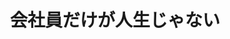 ---
title: "会社員だけが人生じゃない"
description: "宮崎から発見する、多様な働き方・事業の世界。あなたが知らない仕事や事業がここにあります。従来の「就職」以外の選択肢を、具体的な事例で紹介。"
blocks:
  - name: "HEADER"
    title: "会社員だけが人生じゃない"
    subtitle: "宮崎から発見する、多様な働き方・事業の世界"
---